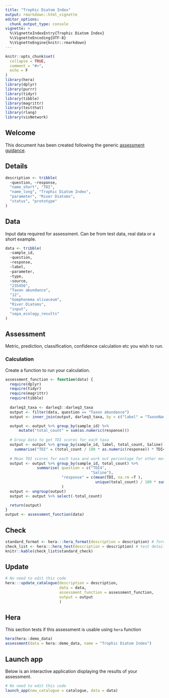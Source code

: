 ```yaml
---
title: "Trophic Diatom Index"
output: rmarkdown::html_vignette
editor_options: 
  chunk_output_type: console
vignette: >
  %\VignetteIndexEntry{Trophic Diatom Index}
  %\VignetteEncoding{UTF-8}  
  %\VignetteEngine{knitr::rmarkdown}
---
```


```r
knitr::opts_chunk$set(
  collapse = TRUE,
  comment = "#>",
  echo = F
)
library(hera)
library(dplyr)
library(purrr)
library(tidyr)
library(tibble)
library(magrittr)
library(testthat)
library(rlang)
library(visNetwork)
```

## Welcome

This document has been created following the generic [assessment guidance](https://ecodata1.github.io/hera/articles/development_guide.html).

## Details

```r

description <- tribble(
  ~question, ~response,
  "name_short", "TDI", 
  "name_long", "Trophic Diatom Index", 
  "parameter", "River Diatoms", 
  "status", "prototype"
)

```

## Data

Input data required for assessment. Can be from test data, real data or a short example.

```r

data <- tribble(
  ~sample_id,
  ~question,
  ~response,
  ~label,
  ~parameter, 
  ~type,
  ~source,
  "235456",
  "Taxon abundance",
  "12",
  "Gomphonema olivaceum", 
  "River Diatoms",
  "input",
  "sepa_ecology_results"
)

```

## Assessment

Metric, prediction, classification, confidence calculation etc you wish to run.

### Calculation

Create a function to run your calculation.

```r

assessment_function <- function(data) {
  require(dplyr)
  require(tidyr)
  require(magrittr)
  require(tibble)
  
  darleq3_taxa <- darleq3::darleq3_taxa
  output <- filter(data, question == "Taxon abundance")
  output <- inner_join(output, darleq3_taxa, by = c("label" = "TaxonName"))

  output <- output %>% group_by(sample_id) %>% 
      mutate("total_count" = sum(as.numeric(response)))
  
  # Group data to get TDI scores for each taxa
  output <- output %>% group_by(sample_id, label, total_count, Saline) %>% 
    summarise("TDI" = (total_count / 100 * as.numeric(response)) * TDI4)
  
  # Mean TDI scores for each taxa and work out percentage for other metrics
  output <- output %>% group_by(sample_id, total_count) %>% 
              summarise( question = c("TDI4",
                                      "Saline"),
                         "response" = c(mean(TDI, na.rm =T ),
                                        unique(total_count) / 100 * sum(Saline))
                         )
  output <- ungroup(output)
  output <- output %>% select(-total_count)

  return(output)
}
output <- assessment_function(data)
```

## Check

```r
standard_format <- hera:::hera_format(description = description) # format details
check_list <- hera:::hera_test(description = description) # test details data
knitr::kable(check_list$standard_check)
```

## Update

```r
# No need to edit this code
hera:::update_catalogue(description = description,
                        data = data,
                        assessment_function = assessment_function,
                        output = output
                        )
```


## Hera

This section tests if this assessment is usable using `hera` function


```r

hera(hera::demo_data)
assessment(data = hera::demo_data, name = "Trophic Diatom Index")
```


## Launch app

Below is an interactive application displaying the results of your assessment.

```r
# No need to edit this code
launch_app(new_catalogue = catalogue, data = data)

```

